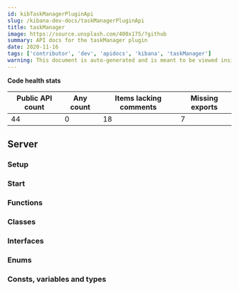 ```yaml
---
id: kibTaskManagerPluginApi
slug: /kibana-dev-docs/taskManagerPluginApi
title: taskManager
image: https://source.unsplash.com/400x175/?github
summary: API docs for the taskManager plugin
date: 2020-11-16
tags: ['contributor', 'dev', 'apidocs', 'kibana', 'taskManager']
warning: This document is auto-generated and is meant to be viewed inside our experimental, new docs system. Reach out in #docs-engineering for more info.
---
```







**Code health stats**

| Public API count  | Any count | Items lacking comments | Missing exports | 
|-------------------|-----------|------------------------|-----------------|
| 44 | 0 | 18 | 7 |

## Server

### Setup
<DocDefinitionList data={[taskManagerObj.server.setup]}/>

### Start
<DocDefinitionList data={[taskManagerObj.server.start]}/>

### Functions
<DocDefinitionList data={taskManagerObj.server.functions}/>

### Classes
<DocDefinitionList data={taskManagerObj.server.classes}/>

### Interfaces
<DocDefinitionList data={taskManagerObj.server.interfaces}/>

### Enums
<DocDefinitionList data={taskManagerObj.server.enums}/>

### Consts, variables and types
<DocDefinitionList data={taskManagerObj.server.misc}/>

